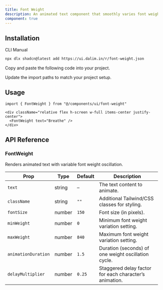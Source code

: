 ```yaml
---
title: Font Weight
description: An animated text component that smoothly varies font weight in a breathing motion. Useful for hero headlines or eye-catching animated typography.
component: true
---
```


<ComponentPreview
  name="font-weight-default"
  className="[&_.preview>[data-orientation=vertical]]:sm:max-w-[90%] **:[.preview]:min-h-[280px]"
  description="Animated text with breathing font weight variation."
  align="start"
/>

## Installation

<CodeTabs>

<TabsList>
  <TabsTrigger value="cli">CLI</TabsTrigger>
  <TabsTrigger value="manual">Manual</TabsTrigger>
</TabsList>

<TabsContent value="cli">

```bash
npx dlx shadcn@latest add https://ui.dalim.in/r/font-weight.json
```
</TabsContent> <TabsContent value="manual"> <Steps>

<Step>Copy and paste the following code into your project.</Step>

<ComponentSource name="font-weight" title="components/ui/font-weight.tsx" />

<Step>Update the import paths to match your project setup.</Step>

</Steps> </TabsContent> </CodeTabs>

## Usage

```tsx  
import { FontWeight } from "@/components/ui/font-weight"
```

```tsx showLineNumbers
<div className="relative flex h-screen w-full items-center justify-center">
  <FontWeight text="Breathe" />
</div>
```

## API Reference

### FontWeight

Renders animated text with variable font weight oscillation.

| Prop                | Type     | Default | Description |
|---------------------|----------|---------|-------------|
| `text`              | string   | –       | The text content to animate. |
| `className`         | string   | `""`    | Additional Tailwind/CSS classes for styling. |
| `fontSize`          | number   | `150`   | Font size (in pixels). |
| `minWeight`         | number   | `0`     | Minimum font weight variation setting. |
| `maxWeight`         | number   | `840`   | Maximum font weight variation setting. |
| `animationDuration` | number   | `1.5`   | Duration (seconds) of one weight oscillation cycle. |
| `delayMultiplier`   | number   | `0.25`  | Staggered delay factor for each character’s animation. |
